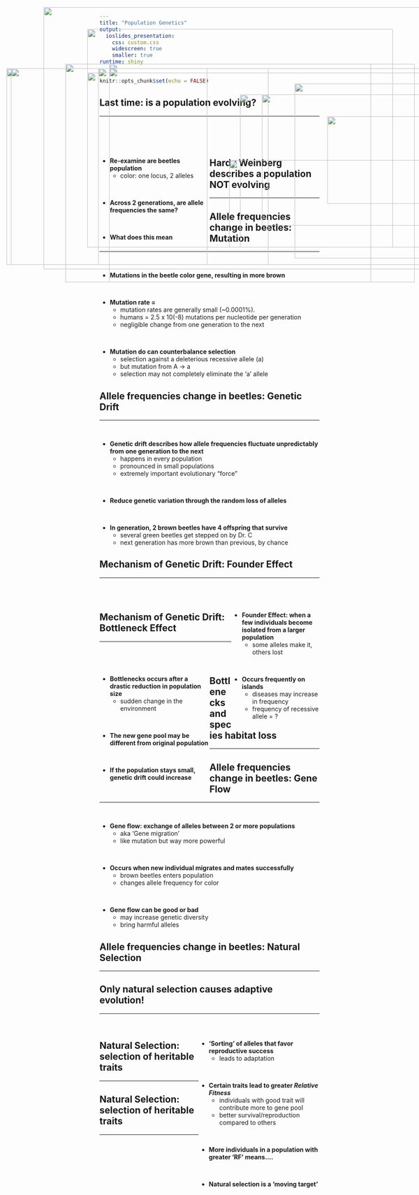 ```yaml
---
title: "Population Genetics"
output: 
  ioslides_presentation:
    css: custom.css
    widescreen: true
    smaller: true
runtime: shiny
---
```


```r
knitr::opts_chunk$set(echo = FALSE)
```

## Last time: is a population evolving?
<hr>
<br/>
<br/>
<br/>

<div style="float: left; width: 50%;">

* **Re-examine are beetles population**
    + color: one locus, 2 alleles
 
<br/>

* **Across 2 generations, are allele frequencies the same?**

<br/>

* **What does this mean**

</div>

<IMG STYLE="position:absolute; TOP:250px; LEFT:550px; WIDTH:500px; HEIGHT:350px" SRC="images/microevo.gif">

## Hardy Weinberg describes a population NOT evolving
<hr>

<IMG STYLE="position:absolute; TOP:180px; LEFT:250px; WIDTH:600px; HEIGHT:500px" SRC="images/HW_conditions.jpg">

## Allele frequencies change in beetles: Mutation
<hr>
<br/>

* **Mutations in the beetle color gene, resulting in more brown**

<br/>

* **Mutation	rate = **	
    + mutation rates	are	generally	small	(~0.0001%).	
    + humans = 2.5 x 10(-8) mutations per nucleotide per generation
    + negligible change from one generation to the next

<br/>

* **Mutation	do can	counterbalance	selection**		
    + selection	against	a	deleterious	recessive	allele (a)
    + but	mutation	from	A	-> a	
    + selection	may not completely eliminate	the	'a' allele
      
<IMG STYLE="position:absolute; TOP:225px; LEFT:675px; WIDTH:350px; HEIGHT:400px" SRC="images/beetle.jpg">

## Allele frequencies change in beetles: Genetic Drift
<hr>
<br/>

* **Genetic drift describes how allele frequencies fluctuate unpredictably from one generation to the next**
    + happens	in every	population
    + pronounced	in	small	populations
    + extremely	important	evolutionary	“force”

<br/>

* **Reduce genetic variation through the random loss of alleles**

<br/>

* **In generation, 2 brown beetles have 4 offspring that survive**
    + several green beetles get stepped on by Dr. C
    + next generation has more brown than previous, by chance

<IMG STYLE="position:absolute; TOP:300px; LEFT:750px; WIDTH:250px; HEIGHT:200px" SRC="images/beetlesmush.png">

## Mechanism of Genetic Drift: Founder Effect
<hr>
<br/>
<br/>

<div style="float: right; width: 40%;">

* **Founder Effect: when a few individuals become isolated from a larger population**
    + some alleles make it, others lost

<br/>

* **Occurs frequently on islands**
    + diseases may increase in frequency
    + frequency of recessive allele = ?

</div>

<IMG STYLE="position:absolute; TOP:190px; LEFT:15px; WIDTH:600px; HEIGHT:450px" SRC="images/founder.jpg">

## 

<IMG STYLE="position:absolute; TOP:50px; LEFT:100px; WIDTH:900px; HEIGHT:600px" SRC="images/africaners.jpg">

## 

<IMG STYLE="position:absolute; TOP:50px; LEFT:100px; WIDTH:900px; HEIGHT:600px" SRC="images/amish.png">

## Mechanism of Genetic Drift: Bottleneck Effect
<hr>
<br/>
<br/>

<div style="float: left; width: 50%;">

* **Bottlenecks occurs after a drastic reduction in population size**
    + sudden change in the environment 
      
<br/>

* **The new gene pool may be different from original population**

<br/>

* **If the population stays small, genetic drift could increase**

</div>

<IMG STYLE="position:absolute; TOP:250px; LEFT:600px; WIDTH:450px; HEIGHT:300px" SRC="images/bottle.jpg">

## Bottlenecks and species habitat loss
<hr>

<IMG STYLE="position:absolute; TOP:190px; LEFT:250px; WIDTH:600px; HEIGHT:450px" SRC="images/chicken.jpg">

## Allele frequencies change in beetles: Gene Flow
<hr>
<br/>

<IMG STYLE="position:absolute; TOP:400px; LEFT:525px; WIDTH:550px; HEIGHT:200px" SRC="images/beetle_flow.jpg">
    
* **Gene flow: exchange of alleles between 2 or more populations**
    + aka 'Gene migration'
    + like mutation but way more powerful

<br/>

* **Occurs when new individual migrates and mates successfully**
    + brown beetles enters population
    + changes allele frequency for color

<br/>

* **Gene flow can be good or bad**
    + may increase genetic diversity
    + bring harmful alleles


## 

<IMG STYLE="position:absolute; TOP:100px; LEFT:200px; WIDTH:700px; HEIGHT:500px" SRC="images/mosquito.jpg">


## Allele frequencies change in beetles: Natural Selection
<hr>

<IMG STYLE="position:absolute; TOP:190px; LEFT:225px; WIDTH:750px; HEIGHT:450px" SRC="images/birdeating.jpg">

## Only natural selection causes adaptive evolution!
<hr>
<br/>

<div style="float: right; width: 55%;">

* **'Sorting' of alleles that favor reproductive success**
    + leads to adaptation
    
<br/>

* **Certain traits lead to greater *Relative Fitness* **
    + individuals with good trait will contribute more to gene pool
    + better survival/reproduction compared to others
    
<br/>
    
* **More individuals in a population with greater 'RF' means....**

<br/>

* **Natural selection is a 'moving target'**

</div>

<IMG STYLE="position:absolute; TOP:190px; LEFT:25px; WIDTH:450px; HEIGHT:450px" SRC="images/adaptive.jpeg">

## Natural Selection: selection of heritable traits
<hr>

<IMG STYLE="position:absolute; TOP:200px; LEFT:200px; WIDTH:800px; HEIGHT:400px" SRC="images/selection.gif">

## Natural Selection: selection of heritable traits
<hr>

<IMG STYLE="position:absolute; TOP:180px; LEFT:150px; WIDTH:800px; HEIGHT:500px" SRC="images/selections.jpg">